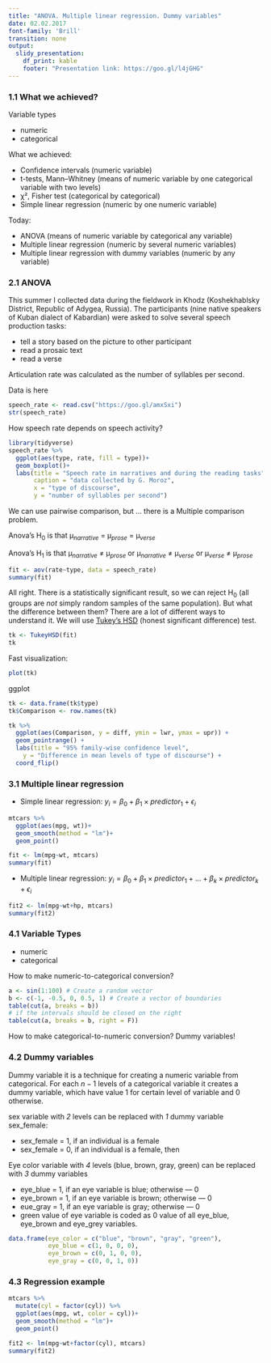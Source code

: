 ```yaml
---
title: "ANOVA. Multiple linear regression. Dummy variables"
date: 02.02.2017
font-family: 'Brill'
transition: none
output:
  slidy_presentation:
    df_print: kable
    footer: "Presentation link: https://goo.gl/l4jGHG"
---
```


### 1.1 What we achieved?

Variable types

* numeric
* categorical

What we achieved:

* Confidence intervals (numeric variable)
* t-tests, Mann–Whitney (means of numeric variable by one categorical variable with two levels)
* χ², Fisher test (categorical by categorical)
* Simple linear regression (numeric by one numeric variable)

Today:

* ANOVA (means of numeric variable by categorical any variable)
* Multiple linear regression (numeric by several numeric variables)
* Multiple linear regression with dummy variables (numeric by any variable)

### 2.1 ANOVA
This summer I collected data during the fieldwork in Khodz (Koshekhablsky District, Republic of Adygea, Russia). The participants (nine native speakers of Kuban dialect of Kabardian) were asked to solve several speech production tasks:

* tell a story based on the picture to other participant
* read a prosaic text
* read a verse

Articulation rate was calculated as the number of syllables per second.

Data is here
```r
speech_rate <- read.csv("https://goo.gl/amxSxi")
str(speech_rate)
```
How speech rate depends on speech activity?

```r
library(tidyverse)
speech_rate %>%
  ggplot(aes(type, rate, fill = type))+
  geom_boxplot()+
  labs(title = "Speech rate in narratives and during the reading tasks",
       caption = "data collected by G. Moroz",
       x = "type of discourse",
       y = "number of syllables per second")
```

We can use pairwise comparison, but ... there is a Multiple comparison problem.

Anova's H$_0$ is that μ$_{narrative}$ = μ$_{prose}$ = μ$_{verse}$

Anova's H$_1$ is that μ$_{narrative}$ ≠ μ$_{prose}$ or μ$_{narrative}$ ≠ μ$_{verse}$ or μ$_{verse}$ ≠ μ$_{prose}$

```r
fit <- aov(rate~type, data = speech_rate)
summary(fit)
```

All right. There is a statistically significant result, so we can reject H$_0$ (all groups are *not* simply random samples of the same population). But what the difference between them? There are a lot of different ways to understand it. We will use [Tukey's HSD](https://en.wikipedia.org/wiki/Tukey's_range_test) (honest significant difference) test.

```r
tk <- TukeyHSD(fit)
tk
```

Fast visualization:
```r
plot(tk)
```

ggplot
```r
tk <- data.frame(tk$type)
tk$Comparison <- row.names(tk)

tk %>% 
  ggplot(aes(Comparison, y = diff, ymin = lwr, ymax = upr)) +
  geom_pointrange() +
  labs(title = "95% family-wise confidence level",
    y = "Difference in mean levels of type of discourse") +
  coord_flip()
```



### 3.1 Multiple linear regression

* Simple linear regression:
$y_i = \beta_0+\beta_1\times predictor_1 + \epsilon_i$

```r
mtcars %>% 
  ggplot(aes(mpg, wt))+
  geom_smooth(method = "lm")+
  geom_point()
```

```r
fit <- lm(mpg~wt, mtcars)
summary(fit)
```


* Multiple linear regression:
$y_i = \beta_0+\beta_1\times predictor_1 + ... + \beta_k\times predictor_k + \epsilon_i$

```r
fit2 <- lm(mpg~wt+hp, mtcars)
summary(fit2)
```

### 4.1 Variable Types

* numeric
* categorical

How to make numeric-to-categorical conversion?
```r
a <- sin(1:100) # Create a random vector
b <- c(-1, -0.5, 0, 0.5, 1) # Create a vector of boundaries
table(cut(a, breaks = b))
# if the intervals should be closed on the right
table(cut(a, breaks = b, right = F))
```

How to make categorical-to-numeric conversion? Dummy variables!

### 4.2 Dummy variables

Dummy variable it is a technique for creating a numeric variable from categorical. For each $n-1$ levels of a categorical variable it creates a dummy variable, which have value 1 for certain level of variable and 0 otherwise.

sex variable with *2* levels can be replaced with *1* dummy variable sex_female:

* sex_female = 1, if an individual is a female
* sex_female = 0, if an individual is a female, then 

Eye color variable with *4* levels (blue, brown, gray, green) can be replaced with *3* dummy variables

* eye_blue = 1, if an eye variable is blue; otherwise --- 0
* eye_brown = 1, if an eye variable is brown; otherwise --- 0
* eue_gray = 1, if an eye variable is gray; otherwise --- 0
* green value of eye variable is coded as 0 value of all eye_blue, eye_brown and eye_grey variables.

```r
data.frame(eye_color = c("blue", "brown", "gray", "green"),
           eye_blue = c(1, 0, 0, 0),
           eye_brown = c(0, 1, 0, 0),
           eye_gray = c(0, 0, 1, 0))
```

### 4.3 Regression example
```r
mtcars %>% 
  mutate(cyl = factor(cyl)) %>% 
  ggplot(aes(mpg, wt, color = cyl))+
  geom_smooth(method = "lm")+
  geom_point()
```
```r
fit2 <- lm(mpg~wt+factor(cyl), mtcars)
summary(fit2)
```

